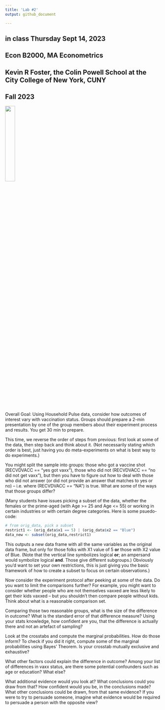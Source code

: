 ---
title: 'Lab #2'
output: github_document

---

## in class Thursday Sept 14, 2023
## Econ B2000, MA Econometrics
## Kevin R Foster, the Colin Powell School at the City College of New York, CUNY
## Fall 2023

![](2labs_c.jpg){width=25%}

Overall Goal: Using Household Pulse data, consider how outcomes of interest vary with vaccination status. Groups should prepare a 2-min presentation by one of the group members about their experiment process and results. You get 30 min to prepare.

This time, we reverse the order of steps from previous: first look at some of the data, then step back and think about it. (Not necessarily stating which order is best, just having you do meta-experiments on what is best way to do experiments.)

You might split the sample into groups: those who got a vaccine shot (RECVDVACC == "yes got vaxx"), those who did not (RECVDVACC == "no did not get vaxx"), but then you have to figure out how to deal with those who did not answer (or did not provide an answer that matches to yes or no) -- i.e. where (RECVDVACC == "NA") is true. What are some of the ways that those groups differ?

(Many students have issues picking a subset of the data, whether the females or the prime-aged (with Age >= 25 and Age <= 55) or working in certain industries or with certain degree categories. Here is some psuedo-code:
``` {r eval = FALSE}
# from orig_data, pick a subset
restrict1 <- (orig_data$x1 == 5) | (orig_data$x2 == "Blue")
data_new <- subset(orig_data,restrict1)

```
This outputs a new data frame with all the same variables as the original data frame, but only for those folks with X1 value of 5 **or** those with X2 value of Blue. (Note that the vertical line symbolizes logical **or**; an ampersand would symbolize logical **and**. Those give different subgroups.) Obviously you'd want to set your own restrictions, this is just giving you the basic framework of how to create a subset to focus on certain observations.)

Now consider the experiment protocol after peeking at some of the data. Do you want to limit the comparisons further? For example, you might want to consider whether people who are not themselves vaxxed are less likely to get their kids vaxxed -- but you shouldn't then compare people without kids. Think about what is a reasonable comparison set.

Comparing those two reasonable groups, what is the size of the difference in outcome? What is the standard error of that difference measure? Using your stats knowledge, how confident are you, that the difference is actually there and not an artefact of sampling?

Look at the crosstabs and compute the marginal probabilities. How do those inform? To check if you did it right, compute some of the marginal probabilities using Bayes' Theorem. Is your crosstab mutually exclusive and exhaustive?

What other factors could explain the difference in outcome? Among your list of differences in vaxx status, are there some potential confounders such as age or education? What else? 

What additional evidence would you look at? What conclusions could you draw from that? How confident would you be, in the conclusions made? What other conclusions could be drawn, from that same evidence? If you were to try to persuade someone, imagine what evidence would be required to persuade a person with the opposite view?



